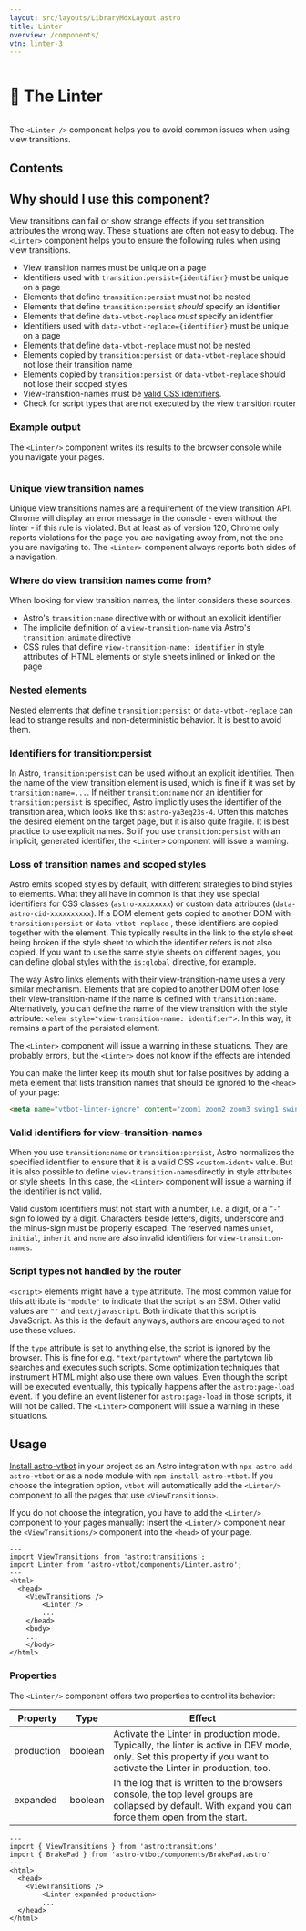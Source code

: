 ```yaml
---
layout: src/layouts/LibraryMdxLayout.astro
title: Linter
overview: /components/
vtn: linter-3
---
```



<h1 style="display: inline-block; view-transition-name: linter-1"><span style="display:inline-block; view-transition-name:linter-2;">🧹</span> The Linter</h1>


The `<Linter />` component helps you to avoid common issues when using view transitions.

## Contents

## Why should I use this component?

View transitions can fail or show strange effects if you set transition attributes the wrong way. These situations are often not easy to debug. The `<Linter>` component helps you to ensure the following rules when using view transitions.

* View transition names must be unique on a page
* Identifiers used with `transition:persist={identifier}` must be unique on a page
* Elements that define `transition:persist` must not be nested
* Elements that define `transition:persist` _should_ specify an identifier
* Elements that define `data-vtbot-replace` _must_ specify an identifier
* Identifiers used with `data-vtbot-replace={identifier}` must be unique on a page
* Elements that define `data-vtbot-replace` must not be nested
* Elements copied by `transition:persist` or `data-vtbot-replace` should not lose their transition name
* Elements copied by `transition:persist` or `data-vtbot-replace` should not lose their scoped styles
* View-transition-names must be [valid CSS identifiers](https://developer.mozilla.org/en-US/docs/Web/CSS/custom-ident).
* Check for script types that are not executed by the view transition router


### Example output

The `<Linter/>` component writes its results to the browser console while you navigate your pages.

<div style="overflow: scroll">
<Picture class="dark" src={Linter_dark} formats={['avif', 'webp']} alt="Example Linter output" />
<Picture class="light" src={Linter_light} formats={['avif', 'webp']} alt="Example Linter output" />
</div>

### Unique view transition names
Unique view transitions names are a requirement of the view transition API. Chrome will display an error message in the console - even without the linter - if this rule is violated. But at least as of version 120, Chrome only reports violations for the page you are navigating away from, not the one you are navigating to. The `<Linter>` component always reports both sides of a navigation.

### Where do view transition names come from?
When looking for view transition names, the linter considers these sources:
* Astro's `transition:name` directive with or without an explicit identifier
* The implicite definition of a `view-transition-name` via Astro's `transition:animate` directive
* CSS rules that define `view-transition-name: identifier` in style attributes of HTML elements or style sheets inlined or linked on the page

### Nested elements
Nested elements that define `transition:persist` or `data-vtbot-replace` can lead to strange results and non-deterministic behavior. It is best to avoid them.

### Identifiers for transition\:persist
In Astro, `transition:persist` can be used without an explicit identifier. Then the name of the view transition element is used, which is fine if it was set by `transition:name=...`. If neither `transition:name` nor an identifier for `transition:persist` is specified, Astro implicitly uses the identifier of the transition area, which looks like this: `astro-ya3eq23s-4`. Often this matches the desired element on the target page, but it is also quite fragile. It is best practice to use explicit names. So if you use `transition:persist` with an implicit, generated identifier, the `<Linter>` component will issue a warning.

### Loss of transition names and scoped styles

Astro emits scoped styles by default, with different strategies to bind styles to elements. What they all have in common is that they use special identifiers for CSS classes (`astro-xxxxxxxx`) or custom data attributes (`data-astro-cid-xxxxxxxxxx`). If a DOM element gets copied to another DOM with `transition:persist` or `data-vtbot-replace` , these identifiers are copied together with the element. This typically results in the link to the style sheet being broken if the style sheet to which the identifier refers is not also copied. If you want to use the same style sheets on different pages, you can define global styles with the `is:global` directive, for example.

The way Astro links elements with their view-transition-name uses a very similar mechanism. Elements that are copied to another DOM often lose their view-transition-name if the name is defined with `transition:name`. Alternatively, you can define the name of the view transition with the style attribute: `<elem style="view-transition-name: identifier">`. In this way, it remains a part of the persisted element.

The `<Linter>` component will issue a warning in these situations.  They are probably errors, but the `<Linter>` does not know if the effects are intended.

You can make the linter keep its mouth shut for false positives by adding a meta element that lists transition names that should be ignored to the `<head>` of your page:
```html
<meta name="vtbot-linter-ignore" content="zoom1 zoom2 zoom3 swing1 swing2 swing3" />

```

### Valid identifiers for view-transition-names
When you use `transition:name` or `transition:persist`, Astro normalizes the specified identifier to ensure that it is a valid CSS `<custom-ident>` value. But it is also possible to define `view-transition-names`directly in style attributes or style sheets. In this case, the `<Linter>` component will issue a warning if the identifier is not valid.

Valid custom identifiers must not start with a number, i.e. a digit, or a "`-`" sign followed by a digit. Characters beside letters, digits, underscore and the minus-sign must be properly escaped. The reserved names `unset`, `initial`, `inherit` and `none` are also invalid identifiers for `view-transition-names`.

### Script types not handled by the router
`<script>` elements might have a `type` attribute. The most common value for this attribute is `"module"` to indicate that the script is an ESM. Other valid values are `""` and `text/javascript`. Both indicate that this script is JavaScript. As this is the default anyways, authors are encouraged to not use these values.

If the `type` attribute is set to anything else, the script is ignored by the browser. This is fine for e.g. `"text/partytown"` where the partytown lib searches and executes such scripts. Some optimization techniques that instrument HTML might also use there own values. Even though the script will be executed eventually, this typically happens after the `astro:page-load` event. If you define an event listener for `astro:page-load` in those scripts, it will not be called. The `<Linter>` component will issue a warning in these situations.

## Usage
[Install astro-vtbot](../Installation/) in your project as an Astro integration with `npx astro add astro-vtbot` or as a node module with `npm install astro-vtbot`. If you choose the integration option, `vtbot` will automatically add the `<Linter/>` component to all the pages that use `<ViewTransitions>`.

If you do not choose the integration, you have to add the `<Linter/>` component to your pages manually: Insert the `<Linter/>` component near the `<ViewTransitions/>` component into the `<head>` of your page.

```astro title="Layout.astro" {3, 8}
---
import ViewTransitions from 'astro:transitions';
import Linter from 'astro-vtbot/components/Linter.astro';
---
<html>
  <head>
    <ViewTransitions />
		<Linter />
		...
	</head>
	<body>
    ...
	</body>
</html>
```


### Properties

The `<Linter/>` component offers two properties to control its behavior:

|   Property | Type | Effect |
|------------|------|--------|
| production | boolean | Activate the Linter in production mode. Typically, the linter is active in DEV mode, only. Set this property if you want to activate the Linter in production, too.|
| expanded | boolean | In the log that is written to the browsers console, the top level groups are collapsed by default. With `expand` you can force them open from the start.|

```astro title="YourDevelopmentPage.astro" {8}
---
import { ViewTransitions } from 'astro:transitions'
import { BrakePad } from 'astro-vtbot/components/BrakePad.astro'
---
<html>
  <head>
    <ViewTransitions />
		<Linter expanded production>
		...
  </head>
</html>
```


<style>{`

img {
	max-width: 1200px;
}
`}</style>
